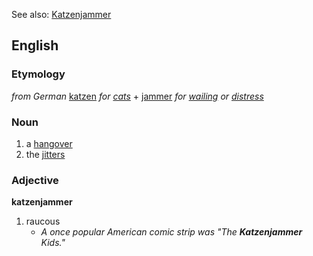 See also: [[Katzenjammer]]

==English==
===Etymology===
''from German'' [[katzen]] ''for [[cat]]s'' + [[jammer]] ''for [[wail]]ing or [[distress]]''
===Noun===
#a [[hangover]]
#the [[jitter]]s

===Adjective===
'''katzenjammer'''
#raucous 
#*''A once popular American comic strip was "The '''''Katzenjammer''''' Kids."''